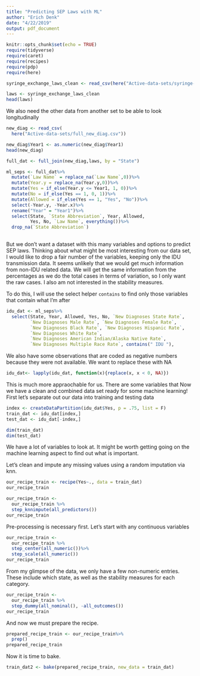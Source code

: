 ```yaml
---
title: "Predicting SEP Laws with ML"
author: "Erich Denk"
date: "4/22/2019"
output: pdf_document
---
```


```r
knitr::opts_chunk$set(echo = TRUE)
require(tidyverse)
require(caret)
require(recipes)
require(pdp)
require(here)
```

```r
syringe_exchange_laws_clean <- read_csv(here("Active-data-sets/syringe-exchange-laws-clean.csv"))

laws <- syringe_exchange_laws_clean
head(laws)
```
We also need the other data from another set to be able to look longitudinally

```r
new_diag <- read_csv(
  here("Active-data-sets/full_new_diag.csv"))

new_diag$Year1 <- as.numeric(new_diag$Year1)
head(new_diag)
```

```r
full_dat <- full_join(new_diag,laws, by = "State")
```

```r
ml_seps <- full_dat%>%
  mutate(`Law Name` = replace_na(`Law Name`,0))%>%
  mutate(Year.y = replace_na(Year.y,0))%>%
  mutate(Yes = if_else(Year.y <= Year1, 1, 0))%>%
  mutate(No = if_else(Yes == 1, 0, 1))%>%
  mutate(Allowed = if_else(Yes == 1, "Yes", "No"))%>%
  select(-Year.y, -Year.x)%>%
  rename("Year" = "Year1")%>%
  select(State, `State Abbreviation`, Year, Allowed,
         Yes, No, `Law Name`, everything())%>%
  drop_na(`State Abbreviation`)
  
```

But we don't want a dataset with this many variables and options to predict SEP laws. Thinking about what might be most interesting from our data set, I would like to drop a fair number of the variables, keeping only the IDU transmission data. It seems unlikely that we would get much information from non-IDU related data. We will get the same information from the percentages as we do the total cases in terms of variation, so I only want the raw cases. I also am not interested in the stability measures. 

To do this, I will use the select helper `contains` to find only those variables that contain what I'm after
```r
idu_dat <- ml_seps%>%
  select(State, Year, Allowed, Yes, No, `New Diagnoses State Rate`,
         `New Diagnoses Male Rate`, `New Diagnoses Female Rate`,
         `New Diagnoses Black Rate`, `New Diagnoses Hispanic Rate`,
         `New Diagnoses White Rate`, 
         `New Diagnoses American Indian/Alaska Native Rate`,
         `New Diagnoses Multiple Race Rate`, contains(" IDU "),                   contains(" MSM/IDU "))
```
We also have some observations that are coded as negative numbers because they were not available. We want to replace these with NA

```r
idu_dat<- lapply(idu_dat, function(x){replace(x, x < 0, NA)})
```
This is much more appraochable for us. There are some variables that 
Now we have a clean and combined data set ready for some machine learning! First let's separate out our data into training and testing data
```r
index <- createDataPartition(idu_dat$Yes, p = .75, list = F)
train_dat <- idu_dat[index,]
test_dat <- idu_dat[-index,]

dim(train_dat)
dim(test_dat)
```

We have a lot of variables to look at. It might be worth getting going on the machine learning aspect to find out what is important.

Let's clean and impute any missing values using a random imputation via knn.

```r
our_recipe_train <- recipe(Yes~., data = train_dat)
our_recipe_train

our_recipe_train <-
  our_recipe_train %>% 
  step_knnimpute(all_predictors())
our_recipe_train
```
Pre-processing is necessary first. Let's start with any continuous variables
```r
our_recipe_train <-
  our_recipe_train %>% 
  step_center(all_numeric())%>% 
  step_scale(all_numeric())
our_recipe_train
```

From my glimpse of the data, we only have a few non-numeric entries. These include which state, as well as the stability measures for each category.
```r
our_recipe_train <- 
  our_recipe_train %>% 
  step_dummy(all_nominal(), -all_outcomes())
our_recipe_train
```
And now we must prepare the recipe.
```r
prepared_recipe_train <- our_recipe_train%>%
  prep()
prepared_recipe_train
```
Now it is time to bake.
```r
train_dat2 <- bake(prepared_recipe_train, new_data = train_dat)


```

